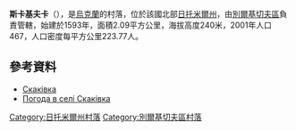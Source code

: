 {{coord|49|57|10|N|28|43|22|E|scale:30000|display=title}}

'''斯卡基夫卡'''（{{lang-uk|Скаківка}}），是[[烏克蘭|烏克蘭]]的村落，位於該國北部[[日托米爾州|日托米爾州]]，由[[別爾基切夫區|別爾基切夫區]]負責管轄，始建於1593年，面積2.09平方公里，海拔高度240米，2001年人口467，人口密度每平方公里223.77人。

==參考資料==
*[http://w1.c1.rada.gov.ua/pls/z7502/A005?rdat1=11.05.2011&rf7571=8847 Скаківка]{{dead link|date=2018年3月 |bot=InternetArchiveBot |fix-attempted=yes }}
* [http://weather.in.ua/ua/zhitomirskaja/23951 Погода в селі Скаківка] {{Wayback|url=http://weather.in.ua/ua/zhitomirskaja/23951 |date=20210116081800 }}

{{DEFAULTSORT:Скаківка}}
[[Category:日托米爾州村落|Category:日托米爾州村落]]
[[Category:別爾基切夫區村落|Category:別爾基切夫區村落]]


{{Zhytomyr-geo-stub}}
